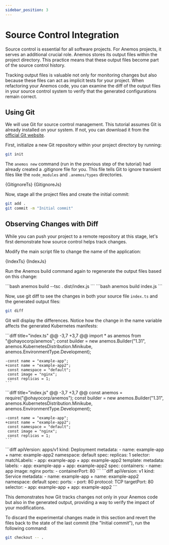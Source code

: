 ```yaml
---
sidebar_position: 3
---
```




# Source Control Integration

Source control is essential for all software projects. For Anemos projects, it serves
an additional crucial role. Anemos stores its output files within the project
directory. This practice means that these output files become part of the source control history.

Tracking output files is valuable not only for monitoring changes but also because these
files can act as implicit tests for your project. When refactoring your Anemos
code, you can examine the diff of the output files in your source control system to verify
that the generated configurations remain correct.

## Using Git

We will use Git for source control management. This tutorial assumes Git is already
installed on your system. If not, you can download it from the
[official Git website](https://git-scm.com/downloads).

First, initialize a new Git repository within your project directory by running:

```bash
git init
```

The `anemos new` command (run in the previous step of the tutorial) had already
created a .gitignore file for you. This file tells Git to ignore transient files like
the `node_modules` and `.anemos/types` directories.

<Tabs groupId='language'>
  <TabItem value="typescript" label="TypeScript">
    <CodeBlock language="text" title=".gitignore" showLineNumbers>
        {GitignoreTs}
    </CodeBlock>
  </TabItem>

  <TabItem value="javascript" label="JavaScript">
    <CodeBlock language="text" title=".gitignore" showLineNumbers>
        {GitignoreJs}
    </CodeBlock>
  </TabItem>
</Tabs>

Now, stage all the project files and create the initial commit:

```bash
git add .
git commit -m "Initial commit"
```

## Observing Changes with Diff

While you can push your project to a remote repository at this stage, let's first demonstrate
how source control helps track changes.

Modify the main script file to change the name of the application:

<Tabs groupId='language'>
  <TabItem value="typescript" label="TypeScript">
    <CodeBlock language="typescript" title="index.ts" showLineNumbers>
        {IndexTs}
    </CodeBlock>
  </TabItem>

  <TabItem value="javascript" label="JavaScript">
    <CodeBlock language="javascript" title="index.js" showLineNumbers>
        {IndexJs}
    </CodeBlock>
  </TabItem>
</Tabs>

Run the Anemos build command again to regenerate the output files based on this change:

<Tabs groupId='language'>
  <TabItem value="typescript" label="TypeScript">
    ```bash
    anemos build --tsc . dist/index.js
    ```
  </TabItem>

  <TabItem value="javascript" label="JavaScript">
    ```bash
    anemos build index.js
    ```
  </TabItem>
</Tabs>

Now, use git diff to see the changes in both your source file `index.ts`
and the generated output files:

```bash
git diff
```

Git will display the differences. Notice how the change in the name variable
affects the generated Kubernetes manifests:

<Tabs>
  <TabItem value="typescript" label="TypeScript">
    ```diff title="index.ts"
    @@ -3,7 +3,7 @@ import * as anemos from "@ohayocorp/anemos";
     const builder = new anemos.Builder("1.31", anemos.KubernetesDistribution.Minikube, anemos.EnvironmentType.Development);
    
    -const name = "example-app";
    +const name = "example-app2";
     const namespace = "default";
     const image = "nginx";
     const replicas = 1;
    ```
  </TabItem>

  <TabItem value="javascript" label="JavaScript">
    ```diff title="index.js"
    @@ -3,7 +3,7 @@ const anemos = require("@ohayocorp/anemos");
     const builder = new anemos.Builder("1.31", anemos.KubernetesDistribution.Minikube, anemos.EnvironmentType.Development);
    
    -const name = "example-app";
    +const name = "example-app2";
     const namespace = "default";
     const image = "nginx";
     const replicas = 1;
    ```
  </TabItem>
</Tabs>

<Tabs>
  <TabItem value="deployment.yaml">
    ```diff
    apiVersion: apps/v1
    kind: Deployment
    metadata:
    - name: example-app
    + name: example-app2
      namespace: default
    spec:
      replicas: 1
      selector:
        matchLabels:
    -     app: example-app
    +     app: example-app2
      template:
        metadata:
          labels:
    -       app: example-app
    +       app: example-app2
        spec:
          containers:
            - name: app
              image: nginx
              ports:
                - containerPort: 80
    ```
  </TabItem>

  <TabItem value="service.yaml">
    ```diff
    apiVersion: v1
    kind: Service
    metadata:
    - name: example-app
    + name: example-app2
      namespace: default
    spec:
      ports:
        - port: 80
          protocol: TCP
          targetPort: 80
      selector:
    -   app: example-app
    +   app: example-app2
    ```
  </TabItem>
</Tabs>

This demonstrates how Git tracks changes not only in your Anemos code but also
in the generated output, providing a way to verify the impact of your modifications.

To discard the experimental changes made in this section and revert
the files back to the state of the last commit (the "Initial commit"), run the
following command:

```bash
git checkout -- .
```
